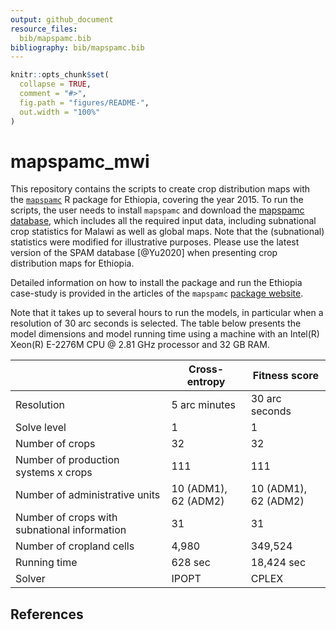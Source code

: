 ```yaml
---
output: github_document
resource_files:
  bib/mapspamc.bib
bibliography: bib/mapspamc.bib
---
```


<!-- README.md is generated from README.Rmd. Please edit that file -->

```r
knitr::opts_chunk$set(
  collapse = TRUE,
  comment = "#>",
  fig.path = "figures/README-",
  out.width = "100%"
)
```

# mapspamc_mwi

This repository contains the scripts to create crop distribution maps with the [`mapspamc`](https://github.com/michielvandijk/mapspamc) R package for Ethiopia, covering the year 2015. To run the scripts, the user needs to install `mapspamc` and download the [mapspamc database](https://doi.org/10.5281/zenodo.7031917), which includes all the required input data, including subnational crop statistics for Malawi as well as global maps. Note that the (subnational) statistics were modified for illustrative purposes. Please use the latest version of the SPAM database [@Yu2020] when presenting crop distribution maps for Ethiopia.

Detailed information on how to install the package and run the Ethiopia case-study is provided in the articles of the `mapspamc` [package website](https://michielvandijk.github.io/mapspamc/).

<!-- Additional information is available in a scientific journal article [@VanDijk2022b]. Please cite this article if you use the `mapspamc`package. -->

Note that it takes up to several hours to run the models, in particular when a resolution of 30 arc seconds is selected. The table below presents the model dimensions and model running time using a machine with an Intel(R) Xeon(R) E-2276M CPU \@ 2.81 GHz processor and 32 GB RAM.

|                                              | Cross-entropy        | Fitness score        |
|-----------------------------------|------------------|------------------|
| Resolution                                   | 5 arc minutes        | 30 arc seconds       |
| Solve level                                  | 1                    | 1                    |
| Number of crops                              | 32                   | 32                   |
| Number of production systems x crops         | 111                  | 111                  |
| Number of administrative units               | 10 (ADM1), 62 (ADM2) | 10 (ADM1), 62 (ADM2) |
| Number of crops with subnational information | 31                   | 31                   |
| Number of cropland cells                     | 4,980                | 349,524              |
| Running time                                 | 628 sec              | 18,424 sec           |
| Solver                                       | IPOPT                | CPLEX                |

## References
